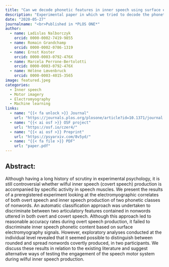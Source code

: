 ```yaml
---
title: "Can we decode phonetic features in inner speech using surface electromyography?"
description: "Experimental paper in which we tried to decode the phonetic content of inner speech from surface electromyography."
date: "2020-05-27"
journalname: "<br>Published in *PLOS ONE*"
author: 
  - name: Ladislas Nalborczyk
    orcid: 0000-0002-7419-9855
  - name: Romain Grandchamp
    orcid: 0000-0002-0786-1319
  - name: Ernst Koster
    orcid: 0000-0003-0792-476X
  - name: Marcela Perrone-Bertolotti
    orcid: 0000-0003-0792-476X
  - name: Hélène Lœvenbruck
    orcid: 0000-0003-4015-3565
image: featured.jpeg
categories:
  - Inner speech
  - Motor imagery
  - Electromyography
  - Machine learning
links:
  - name: "{{< fa unlock >}} Journal"
    url: "https://journals.plos.org/plosone/article?id=10.1371/journal.pone.0233282"
  - name: "{{< ai osf >}} OSF project"
    url: "https://osf.io/czer4/"
  - name: "{{< ai osf >}} Preprint"
    url: "https://psyarxiv.com/8v5yd/"
  - name: "{{< fa file >}} PDF"
    url: "paper.pdf"
---
```


## Abstract:

Although having a long history of scrutiny in experimental psychology, it is still controversial whether wilful inner speech (covert speech) production is accompanied by specific activity in speech muscles. We present the results of a preregistered experiment looking at the electromyographic correlates of both overt speech and inner speech production of two phonetic classes of nonwords. An automatic classification approach was undertaken to discriminate between two articulatory features contained in nonwords uttered in both overt and covert speech. Although this approach led to reasonable accuracy rates during overt speech production, it failed to discriminate inner speech phonetic content based on surface electromyography signals. However, exploratory analyses conducted at the individual level revealed that it seemed possible to distinguish between rounded and spread nonwords covertly produced, in two participants. We discuss these results in relation to the existing literature and suggest alternative ways of testing the engagement of the speech motor system during wilful inner speech production.
